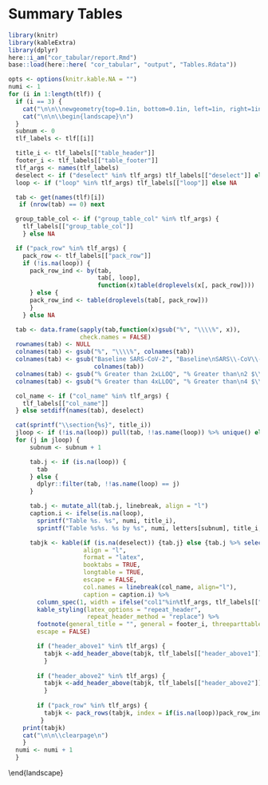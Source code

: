 #  Summary Tables{#cor-tabular}
\captionsetup{justification=raggedright,singlelinecheck=false}
```r
library(knitr)
library(kableExtra)
library(dplyr)
here::i_am("cor_tabular/report.Rmd")
base::load(here::here( "cor_tabular", "output", "Tables.Rdata"))

```
\captionsetup[table]{labelformat=empty}
```r
opts <- options(knitr.kable.NA = "")
numi <- 1
for (i in 1:length(tlf)) {
  if (i == 3) {
    cat("\n\n\\newgeometry{top=0.1in, bottom=0.1in, left=1in, right=1in}")
    cat("\n\n\\begin{landscape}\n")
  }
  subnum <- 0
  tlf_labels <- tlf[[i]]

  title_i <- tlf_labels[["table_header"]]
  footer_i <- tlf_labels[["table_footer"]]
  tlf_args <- names(tlf_labels)
  deselect <- if ("deselect" %in% tlf_args) tlf_labels[["deselect"]] else NA
  loop <- if ("loop" %in% tlf_args) tlf_labels[["loop"]] else NA

  tab <- get(names(tlf)[i]) 
   if (nrow(tab) == 0) next

  group_table_col <- if ("group_table_col" %in% tlf_args) {
    tlf_labels[["group_table_col"]] 
    } else NA 

  if ("pack_row" %in% tlf_args) {
    pack_row <- tlf_labels[["pack_row"]]
    if (!is.na(loop)) { 
      pack_row_ind <- by(tab, 
                         tab[, loop], 
                         function(x)table(droplevels(x[, pack_row])))
      } else {
      pack_row_ind <- table(droplevels(tab[, pack_row]))
      }
    } else NA

  tab <- data.frame(sapply(tab,function(x)gsub("%", "\\\\%", x)),
                    check.names = FALSE)
  rownames(tab) <- NULL
  colnames(tab) <- gsub("%", "\\\\%", colnames(tab))
  colnames(tab) <- gsub("Baseline SARS-CoV-2", "Baseline\nSARS\\-CoV\\-2",
                        colnames(tab))
  colnames(tab) <- gsub("% Greater than 2xLLOQ", "% Greater than\n2 $\\\\times$ LLOQ", colnames(tab))
  colnames(tab) <- gsub("% Greater than 4xLLOQ", "% Greater than\n4 $\\\\times$ LLOQ", colnames(tab))                        

  col_name <- if ("col_name" %in% tlf_args) {
    tlf_labels[["col_name"]]
  } else setdiff(names(tab), deselect)

  cat(sprintf("\\section{%s}", title_i))
  jloop <- if (!is.na(loop)) pull(tab, !!as.name(loop)) %>% unique() else 1
  for (j in jloop) {
      subnum <- subnum + 1

      tab.j <- if (is.na(loop)) {
        tab 
      } else {
        dplyr::filter(tab, !!as.name(loop) == j)
      }

      tab.j <- mutate_all(tab.j, linebreak, align = "l")
      caption.i <- ifelse(is.na(loop),
        sprintf("Table %s. %s", numi, title_i),
        sprintf("Table %s%s. %s by %s", numi, letters[subnum], title_i, j))

      tabjk <- kable(if (is.na(deselect)) {tab.j} else {tab.j %>% select(-!!deselect)},
                     align = "l",
                     format = "latex",
                     booktabs = TRUE,
                     longtable = TRUE,
                     escape = FALSE,
                     col.names = linebreak(col_name, align="l"),
                     caption = caption.i) %>%
        column_spec(1, width = ifelse("col1"%in%tlf_args, tlf_labels[["col1"]],"2.7cm")) %>% 
        kable_styling(latex_options = "repeat_header", 
                      repeat_header_method = "replace") %>%
        footnote(general_title = "", general = footer_i, threeparttable = TRUE,
        escape = FALSE)

        if ("header_above1" %in% tlf_args) {
          tabjk <-add_header_above(tabjk, tlf_labels[["header_above1"]])
          }
        
        if ("header_above2" %in% tlf_args) {
          tabjk <-add_header_above(tabjk, tlf_labels[["header_above2"]])
          }
      
        if ("pack_row" %in% tlf_args) {
          tabjk <- pack_rows(tabjk, index = if(is.na(loop))pack_row_ind else pack_row_ind[j])
         }
    print(tabjk)
    cat("\n\n\\clearpage\n")
    }
  numi <- numi + 1
  }

```
\end{landscape}
\captionsetup[table]{labelformat=default}
\newgeometry{margin=1in}
